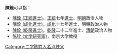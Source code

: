 '''陳銓'''可以指：
* [[陳銓_(正統進士)|陳銓 (正統進士)]]，[[正统_(年号)|正統]]七年[[進士|進士]]、[[明朝|明朝]]政治人物
* [[陳銓_(成化進士)|陳銓 (成化進士)]]，[[成化|成化]]十七年進士、明朝政治人物
* [[陳銓_(乾隆進士)|陳銓 (乾隆進士)]]，[[乾隆|乾隆]]二十二年進士、[[清朝|清朝]]政治人物
* [[陈铨_(文学研究家)|陈铨 (文学研究家)]]，南京大学教授
{{disambig}}

[[Category:二字陈姓人名消歧义|Category:二字陈姓人名消歧义]]